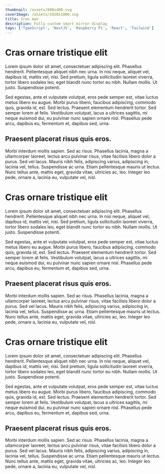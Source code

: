 ```yaml
---
thumbnail: /assets/600x400.svg
coverImage: /assets/1920x1080.svg
title: Iron man
description: Fully custom smart mirror display
tags: ['TypeScript', 'NextJS', 'Raspberry Pi', 'React', 'Tailwind']
---
```


# Cras ornare tristique elit

Lorem ipsum dolor sit amet, consectetuer adipiscing elit. Phasellus hendrerit.
Pellentesque aliquet nibh nec urna. In nisi neque, aliquet vel, dapibus id,
mattis vel, nisi. Sed pretium, ligula sollicitudin laoreet viverra, tortor
libero sodales leo, eget blandit nunc tortor eu nibh. Nullam mollis. Ut justo.
Suspendisse potenti.

Sed egestas, ante et vulputate volutpat, eros pede semper est, vitae luctus
metus libero eu augue. Morbi purus libero, faucibus adipiscing, commodo quis,
gravida id, est. Sed lectus. Praesent elementum hendrerit tortor. Sed semper
lorem at felis. Vestibulum volutpat, lacus a ultrices sagittis, mi neque euismod
dui, eu pulvinar nunc sapien ornare nisl. Phasellus pede arcu, dapibus eu,
fermentum et, dapibus sed, urna.

## Praesent placerat risus quis eros.

Morbi interdum mollis sapien. Sed ac risus. Phasellus lacinia, magna a
ullamcorper laoreet, lectus arcu pulvinar risus, vitae facilisis libero dolor a
purus. Sed vel lacus. Mauris nibh felis, adipiscing varius, adipiscing in,
lacinia vel, tellus. Suspendisse ac urna. Etiam pellentesque mauris ut lectus.
Nunc tellus ante, mattis eget, gravida vitae, ultricies ac, leo. Integer leo
pede, ornare a, lacinia eu, vulputate vel, nisl.

# Cras ornare tristique elit

Lorem ipsum dolor sit amet, consectetuer adipiscing elit. Phasellus hendrerit.
Pellentesque aliquet nibh nec urna. In nisi neque, aliquet vel, dapibus id,
mattis vel, nisi. Sed pretium, ligula sollicitudin laoreet viverra, tortor
libero sodales leo, eget blandit nunc tortor eu nibh. Nullam mollis. Ut justo.
Suspendisse potenti.

Sed egestas, ante et vulputate volutpat, eros pede semper est, vitae luctus
metus libero eu augue. Morbi purus libero, faucibus adipiscing, commodo quis,
gravida id, est. Sed lectus. Praesent elementum hendrerit tortor. Sed semper
lorem at felis. Vestibulum volutpat, lacus a ultrices sagittis, mi neque euismod
dui, eu pulvinar nunc sapien ornare nisl. Phasellus pede arcu, dapibus eu,
fermentum et, dapibus sed, urna.

## Praesent placerat risus quis eros.

Morbi interdum mollis sapien. Sed ac risus. Phasellus lacinia, magna a
ullamcorper laoreet, lectus arcu pulvinar risus, vitae facilisis libero dolor a
purus. Sed vel lacus. Mauris nibh felis, adipiscing varius, adipiscing in,
lacinia vel, tellus. Suspendisse ac urna. Etiam pellentesque mauris ut lectus.
Nunc tellus ante, mattis eget, gravida vitae, ultricies ac, leo. Integer leo
pede, ornare a, lacinia eu, vulputate vel, nisl.

# Cras ornare tristique elit

Lorem ipsum dolor sit amet, consectetuer adipiscing elit. Phasellus hendrerit.
Pellentesque aliquet nibh nec urna. In nisi neque, aliquet vel, dapibus id,
mattis vel, nisi. Sed pretium, ligula sollicitudin laoreet viverra, tortor
libero sodales leo, eget blandit nunc tortor eu nibh. Nullam mollis. Ut justo.
Suspendisse potenti.

Sed egestas, ante et vulputate volutpat, eros pede semper est, vitae luctus
metus libero eu augue. Morbi purus libero, faucibus adipiscing, commodo quis,
gravida id, est. Sed lectus. Praesent elementum hendrerit tortor. Sed semper
lorem at felis. Vestibulum volutpat, lacus a ultrices sagittis, mi neque euismod
dui, eu pulvinar nunc sapien ornare nisl. Phasellus pede arcu, dapibus eu,
fermentum et, dapibus sed, urna.

## Praesent placerat risus quis eros.

Morbi interdum mollis sapien. Sed ac risus. Phasellus lacinia, magna a
ullamcorper laoreet, lectus arcu pulvinar risus, vitae facilisis libero dolor a
purus. Sed vel lacus. Mauris nibh felis, adipiscing varius, adipiscing in,
lacinia vel, tellus. Suspendisse ac urna. Etiam pellentesque mauris ut lectus.
Nunc tellus ante, mattis eget, gravida vitae, ultricies ac, leo. Integer leo
pede, ornare a, lacinia eu, vulputate vel, nisl.
